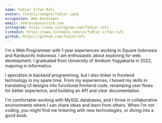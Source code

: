 ```yaml
---
name: Fadjar Irfan Rafi
avatar: /static/images/fadjar.jpeg
occupation: Web Developer
email: address@yoursite.com
instagram: https://www.instagram.com/fadjar.rafi
linkedin: https://www.linkedin.com/in/fadjar-irfan-rafi
github: https://github.com/fadjarrafi
---
```


I'm a Web Programmer with 1 year experiences working in Square Indonesia and Kardusinfo Indonesia. I am enthusiastic about exploring for web development. I graduated from University of Amikom Yogyakarta in 2022, majoring in Informatics.

I specialize in backend programming, but I also tinker in frontend technology in my spare time. From my experiences, I honed my skills in translating UI designs into functional frontend code, revamping user flows for better experience, and building an API and clear documentation.

I'm comfortable working with MySQL databases, and I thrive in collaborative environments where I can share ideas and learn from others. When I'm not coding, you might find me tinkering with new technologies, or diving into a good book. ️
